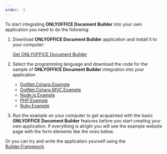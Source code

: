 ```yaml
---
order: -5
---
```

To start integrating **ONLYOFFICE Document Builder** into your own application you need to do the following:

1. Download **ONLYOFFICE Document Builder** application and install it to your computer:

   [Get ONLYOFFICE Document Builder](https://www.onlyoffice.com/download-builder.aspx?from=api)

2. Select the programming language and download the code for the sample of **ONLYOFFICE Document Builder** integration into your application

   * [DotNet.Csharp.Example](https://github.com/ONLYOFFICE/document-builder-integration/releases/latest/download/DotNet.Csharp.Example.zip)
   * [DotNet.Csharp.MVC.Example](https://github.com/ONLYOFFICE/document-builder-integration/releases/latest/download/DotNet.Csharp.MVC.Example.zip)
   * [Node.js.Example](https://github.com/ONLYOFFICE/document-builder-integration/releases/latest/download/Node.js.Example.zip)
   * [PHP.Example](https://github.com/ONLYOFFICE/document-builder-integration/releases/latest/download/PHP.Example.zip)
   * [Ruby.Example](https://github.com/ONLYOFFICE/document-builder-integration/releases/latest/download/Ruby.Example.zip)

3. Run the example on your computer to get acquainted with the basic **ONLYOFFICE Document Builder** features before you start creating your own application. If everything is alright you will see the example website page with the form elements like the ones below.

Or you can try and write the application yourself using the [Builder.Framework](/docbuilder/framework).
